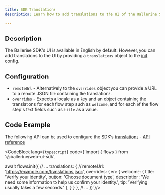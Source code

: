 ```yaml
---
title: SDK Translations
description: Learn how to add translations to the UI of the Ballerine SDK

---
```



## Description

The Ballerine SDK's UI is available in English by default. However, you can add translations to the UI by
providing a `translations` object to the [init](/en/api/sdk/flows_init_options/) config.

## Configuration

- `remoteUrl` - Alternatively to the `overrides` object you can provide a URL to a remote JSON file
  containing the translations.
- `overrides` - Expects a locale as a key and an object containing the translations for each flow
  step such as `welcome`, and for each of the flow step's text fields such as `title` as a value.

## Code Example

The following API can be used to configure the SDK's [translations](#configuration) - [API reference](/en/api/sdk/flows_translations/)

<CodeBlock lang={`typescript`} code={`import { flows } from '@ballerine/web-ui-sdk';

await flows.init({
  // ...
  translations: {
    // remoteUrl: 'https://example.com/translations.json',
    overrides: {
      en: {
        welcome: {
          title: 'Verify your identity',
          button: 'Choose document type',
          description: 'We need some information to help us confirm your identity.',
          tip: 'Verifying usually takes a few seconds.'
        },
      }
    }
  },
  // ...
})`}/>
